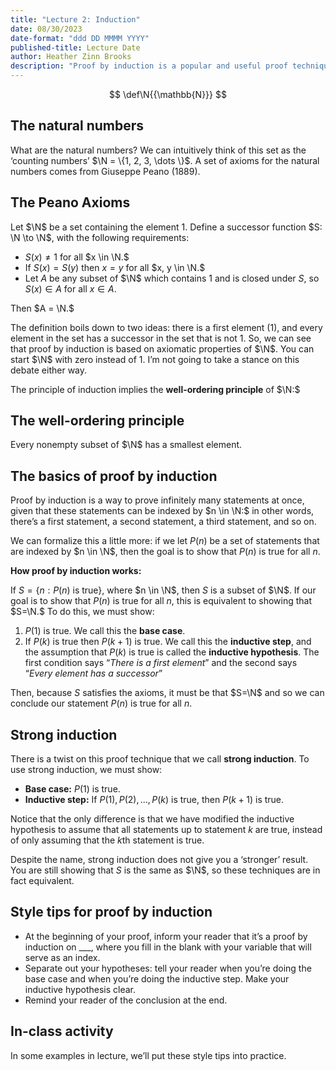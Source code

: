 ```yaml
---
title: "Lecture 2: Induction"
date: 08/30/2023
date-format: "ddd DD MMMM YYYY"
published-title: Lecture Date
author: Heather Zinn Brooks
description: "Proof by induction is a popular and useful proof technique. Here at Harvey Mudd College, we encounter it in our very first week in Math 19. In this lecture, we'll learn a little bit more about where this technique comes from and why it works, and we'll encounter some style tips and pitfalls to avoid."
---
```


::: {.hidden}
$$
 \def\N{{\mathbb{N}}}
$$
:::

## The natural numbers 

What are the natural numbers? We can intuitively think of this set as the 'counting numbers'  $\N = \{1, 2, 3, \dots \}$. A set of axioms for the natural numbers comes from Giuseppe Peano (1889).

::: {.callout-note icon=false appearance="minimal"}
::: {#def-peano}

## The Peano Axioms

Let $\N$ be a set containing the element 1. Define a successor function $S: \N \to \N$, with the following requirements:

 - $S(x) \neq 1$ for all $x \in \N.$ 
 - If $S(x) = S(y)$ then $x=y$ for all $x, y \in \N.$ 
 - Let $A$ be any subset of $\N$ which contains 1 and is closed under $S$, so $S(x) \in A$ for all $x\in A.$ 	

 Then $A = \N.$ 

:::
:::

The definition boils down to two ideas: there is a first element (1), and every element in the set has a successor in the set that is not 1. So, we can see that proof by induction is based on axiomatic properties of $\N$.
[You can start $\N$ with zero instead of 1. I'm not going to take a stance on this debate either way.]{.aside}

The principle of induction implies the **well-ordering principle** of $\N:$ 

::: {.callout-note icon=false appearance="minimal"}
::: {#def-wellordering}

## The well-ordering principle

Every nonempty subset of $\N$ has a smallest element.

:::
:::

## The basics of proof by induction

Proof by induction is a way to prove infinitely many statements at once, given that these statements can be indexed by $n \in \N:$ in other words, there's a first statement, a second statement, a third statement, and so on.

We can formalize this a little more: if we let $P(n)$ be a set of statements that are indexed by $n \in \N$, then the goal is to show that $P(n)$ is true for all $n.$

**How proof by induction works:**

If $S = \{n: P(n) \text{ is true}\}$, where $n \in \N$, then $S$ is a subset of $\N$. If our goal is to show that $P(n)$ is true for all $n$, this is equivalent to showing that $S=\N.$
To do this, we must show:

1. $P(1)$ is true. We call this the **base case**. 
2. If $P(k)$ is true then $P(k+1)$ is true. We call this the **inductive step**, and the assumption that $P(k)$ is true is called the **inductive hypothesis**. 
[The first condition says "*There is a first element*" and the second says "*Every element has a successor*"]{.aside}

Then, because $S$ satisfies the axioms, it must be that $S=\N$ and so we can conclude our statement $P(n)$ is true for all $n.$

## Strong induction

There is a twist on this proof technique that we call **strong induction**. To use strong induction, we must show:

- **Base case:** $P(1)$ is true.
- **Inductive step:** If $P(1), P(2), \dots, P(k)$ is true, then $P(k+1)$ is true.

Notice that the only difference is that we have modified the inductive hypothesis to assume that all statements up to statement $k$ are true, instead of only assuming that the $k$th statement is true.

::: {.callout-warning}

Despite the name, strong induction does not give you a 'stronger' result. You are still showing that $S$ is the same as $\N$, so these techniques are in fact equivalent.

:::

## Style tips for proof by induction

- At the beginning of your proof, inform your reader that it's a proof by induction on ___, where you fill in the blank with your variable that will serve as an index.
- Separate out your hypotheses: tell your reader when you're doing the base case and when you're doing the inductive step. Make your inductive hypothesis clear.
- Remind your reader of the conclusion at the end.

::: {.callout-important icon=false appearance="minimal"}
## In-class activity
In some examples in lecture, we'll put these style tips into practice.
:::


